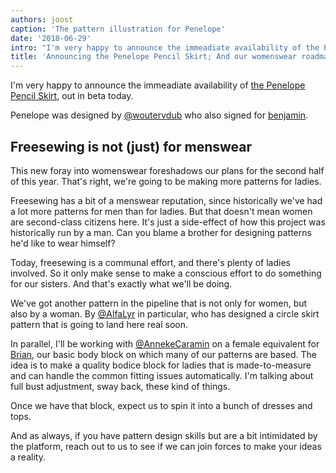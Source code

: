 ```yaml
---
authors: joost
caption: 'The pattern illustration for Penelope'
date: '2018-06-29'
intro: "I'm very happy to announce the immeadiate availability of the Penelope Pencil Skirt , out in beta today."
title: 'Announcing the Penelope Pencil Skirt; And our womenswear roadmap'
---
```


I'm very happy to announce the immeadiate availability of
[the Penelope Pencil Skirt](/patterns/penelope), out in beta today.

<!-- truncate -->

Penelope was designed by [@woutervdub](/users/woutervdub) who also signed for
[benjamin](/patterns/benjamin).

## Freesewing is not (just) for menswear

This new foray into womenswear foreshadows our plans for the second half of
this year. That's right, we're going to be making more patterns for ladies.

Freesewing has a bit of a menswear reputation, since historically we've had a
lot more patterns for men than for ladies. But that doesn't mean women are
second-class citizens here. It's just a side-effect of how this project was
historically run by a man. Can you blame a brother for designing patterns he'd
like to wear himself?

Today, freesewing is a communal effort, and there's plenty of ladies involved.
So it only make sense to make a conscious effort to do something for our
sisters. And that's exactly what we'll be doing.

We've got another pattern in the pipeline that is not only for women, but also
by a woman. By [@AlfaLyr](/users/alfalyr) in particular, who has designed a
circle skirt pattern that is going to land here real soon.

In parallel, I'll be working with [@AnnekeCaramin](/users/annekecaramin) on a
female equivalent for [Brian](/patterns/brian), our basic body block on which
many of our patterns are based. The idea is to make a quality bodice block for
ladies that is made-to-measure and can handle the common fitting issues
automatically. I'm talking about full bust adjustment, sway back, these kind of
things.

Once we have that block, expect us to spin it into a bunch of dresses and tops.

And as always, if you have pattern design skills but are a bit intimidated by
the platform, reach out to us to see if we can join forces to make your ideas a
reality.
